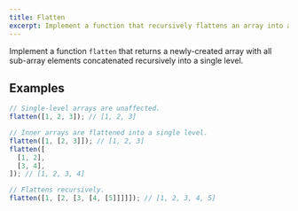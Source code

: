 ```yaml
---
title: Flatten
excerpt: Implement a function that recursively flattens an array into a single level deep
---
```


Implement a function `flatten` that returns a newly-created array with all sub-array elements concatenated recursively into a single level.

## Examples

```js
// Single-level arrays are unaffected.
flatten([1, 2, 3]); // [1, 2, 3]

// Inner arrays are flattened into a single level.
flatten([1, [2, 3]]); // [1, 2, 3]
flatten([
  [1, 2],
  [3, 4],
]); // [1, 2, 3, 4]

// Flattens recursively.
flatten([1, [2, [3, [4, [5]]]]]); // [1, 2, 3, 4, 5]
```
